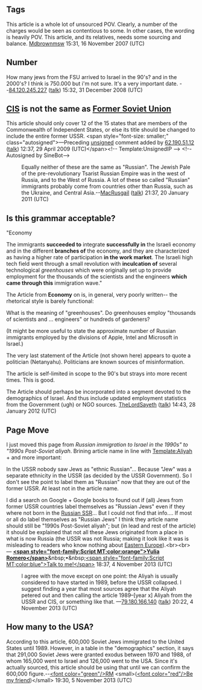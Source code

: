 <article id="14274124" title=Talk:1990s Post-Soviet aliyah>
	<talkpage id="14274124" title="Talk:1990s Post-Soviet aliyah">
{{WikiProject Israel|class=start|importance=high}}

== Tags ==

This article is a whole lot of unsourced POV. Clearly, a number of the charges would be seen as contentious to some. In other cases, the wording is heavily POV. This article, and its relatives, needs some sourcing and balance.
[[User:Mdbrownmsw|Mdbrownmsw]] 15:31, 16 November 2007 (UTC)

== Number ==
How many jews from the FSU arrived to Israel in the 90's? and in the 2000's? I think is 750.000 but i'm not sure. It's a very important date. --[[Special:Contributions/84.120.245.227|84.120.245.227]] ([[User talk:84.120.245.227|talk]]) 15:32, 31 December 2008 (UTC)

==[[CIS]] is not the same as [[Former Soviet Union]]==
This article should only cover 12 of the 15 states that are members of the Commonwealth of Independent States, or else its title should be changed to include the entire former USSR.  &lt;span style=&quot;font-size: smaller;&quot; class=&quot;autosigned&quot;&gt;—Preceding [[Wikipedia:Signatures|unsigned]] comment added by [[Special:Contributions/62.190.51.12|62.190.51.12]] ([[User talk:62.190.51.12|talk]]) 12:37, 29 April 2009 (UTC)&lt;/span&gt;&lt;!-- Template:UnsignedIP --&gt; &lt;!--Autosigned by SineBot--&gt;

:Equally neither of these are the same as &quot;Russian&quot;. The Jewish Pale of the pre-revolutionary Tsarist Russian Empire was in the west of Russia, and to the West of Russia. A lot of these so called &quot;Russian&quot; immigrants probably come from countries other than Russia, such as the Ukraine, and Central Asia.--[[User:MacRusgail|MacRusgail]] ([[User talk:MacRusgail|talk]]) 21:37, 20 January 2011 (UTC)

== Is this grammar acceptable? ==

&quot;Economy

The immigrants '''succeeded to''' integrate '''successfully in''' the Israeli economy and in the different '''branches of''' the economy, and they are characterized as having a higher rate of participation '''in the work market'''. The Israeli high tech field went through a small revolution with '''inculcation of''' several technological ''greenhouses'' which were originally set up to provide employment for the thousands of the scientists and the engineers '''which came through this''' immigration wave.&quot;


The Article from '''Economy''' on is, in general,  very poorly written-- the rhetorical style is barely functional: 

What is the meaning of &quot;greenhouses&quot;. Do greenhouses employ &quot;thousands of scientists and ... engineers&quot; or hundreds of gardeners?

(It might be more useful to state the approximate number of Russian immigrants employed by the divisions of Apple, Intel and Microsoft  in Israel.) 

The very last statement of the Article (not shown here) appears to quote a politician (Netanyahu).  Politicians are known sources of misinformation.

The article is self-limited in scope to the 90's but strays into more recent times.  This is good.  

The Article should perhaps be incorporated into a segment devoted to the demographics of Israel.  And thus include updated employment statistics from the Government (ugh) or NGO sources. [[User:TheLordSayeth|TheLordSayeth]] ([[User talk:TheLordSayeth|talk]]) 14:43, 28 January 2012 (UTC)

== Page Move ==

I just moved this page from ''Russian immigration to Israel in the 1990s&quot; to &quot;1990s Post-Soviet aliyah''. Brining article name in line with [[Template:Aliyah]] + and more important:

In the USSR nobody saw Jews as &quot;ethnic Russian&quot;... Because &quot;Jew&quot; was a separate ethnicity in the USSR (as decided by the USSR Government). So I don't see the point to label them as &quot;Russian&quot; now that they are out of the former USSR. At least not in the article name.

I did a search on Google + Google books to found out if (all) Jews from former USSR countries label themselves as &quot;Russian Jews&quot; even if they where not born in the [[Russian SSR]]... But I could not find that info.... If most or all do label themselves as &quot;Russian Jews&quot; I think they article name should still be &quot;1990s Post-Soviet aliyah&quot;; but (in lead and rest of the article) it should be explained that not all these Jews originated from a place in what is now Russia (the USSR was not Russia; making it look like it was is misleading to readers who know nothing about [[Eastern Europe]]).&lt;br&gt;&lt;br&gt; — '''[[User:Yulia Romero|&lt;span style=&quot;font-family:Script MT;color:orange&quot;&gt;Yulia Romero&lt;/span&gt;]]'''&amp;nbsp;•&amp;nbsp;[[User_talk:Yulia Romero|&lt;span style=&quot;font-family:Script MT;color:blue&quot;&gt;Talk to me!&lt;/span&gt;]] 18:37, 4 November 2013 (UTC)
:I agree with the move except on one point: the Aliyah is usually considered to have started in 1989, before the USSR collapsed. I suggest finding a year that most sources agree that the Aliyah petered out and then calling the article 1989–[year x] Aliyah from the USSR and CIS, or something like that. —[[Special:Contributions/79.180.166.140|79.180.166.140]] ([[User talk:79.180.166.140|talk]]) 20:22, 4 November 2013 (UTC)

== How many to the USA? ==
According to this article, 600,000 Soviet Jews immigrated to the United States until 1989. However, in a table in the &quot;demographics&quot; section, it says that 291,000 Soviet Jews were granted exodus between 1970 and 1988, of whom 165,000 went to Israel and 126,000 went to the USA. Since it's actually sourced, this article should be using that until we can confirm the 600,000 figure.--[[User:Reenem|&lt;font color=&quot;green&quot;/&gt;RM]] &lt;small&gt;([[User talk:Reenem|&lt;font color=&quot;red&quot;/&gt;Be my friend]])&lt;/small&gt; 19:30, 5 November 2013 (UTC)
	</talkpage>
</article>